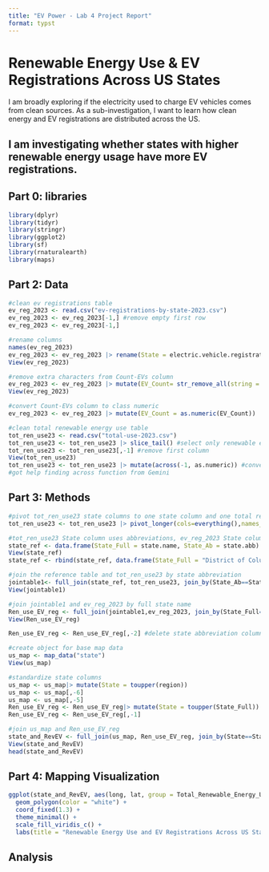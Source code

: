 ```yaml
---
title: "EV Power - Lab 4 Project Report"
format: typst
---
```


# Renewable Energy Use & EV Registrations Across US States

I am broadly exploring if the electricity used to charge EV vehicles comes from clean sources. As a sub-investigation, I want to learn how clean energy and EV registrations are distributed across the US.

## I am investigating whether states with higher renewable energy usage have more EV registrations.

## **Part 0: libraries**

```r
library(dplyr)
library(tidyr)
library(stringr)
library(ggplot2)
library(sf)
library(rnaturalearth)
library(maps)
```

## **Part 2: Data**

```r
#clean ev registrations table
ev_reg_2023 <- read.csv("ev-registrations-by-state-2023.csv")
ev_reg_2023 <- ev_reg_2023[-1,] #remove empty first row
ev_reg_2023 <- ev_reg_2023[-1,] 

#rename columns
names(ev_reg_2023)
ev_reg_2023 <- ev_reg_2023 |> rename(State = electric.vehicle.registrations_by_state..2023., EV_Count =X)
View(ev_reg_2023)

#remove extra characters from Count-EVs column 
ev_reg_2023 <- ev_reg_2023 |> mutate(EV_Count= str_remove_all(string = EV_Count, pattern = "#|~|EVs") )
View(ev_reg_2023)

#convert Count-EVs column to class numeric 
ev_reg_2023 <- ev_reg_2023 |> mutate(EV_Count = as.numeric(EV_Count))

#clean total renewable energy use table 
tot_ren_use23 <- read.csv("total-use-2023.csv")
tot_ren_use23 <- tot_ren_use23 |> slice_tail() #select only renewable energy row 
tot_ren_use23 <- tot_ren_use23[,-1] #remove first column
View(tot_ren_use23)
tot_ren_use23 <- tot_ren_use23 |> mutate(across(-1, as.numeric)) #convert all state columns to dbl (same as count-EV), although not certain I needed to do that
#got help finding across function from Gemini
```

## **Part 3: Methods**

```r
#pivot tot_ren_use23 state columns to one state column and one total renewable energy column
tot_ren_use23 <- tot_ren_use23 |> pivot_longer(cols=everything(),names_to = "State", values_to = "Total_Renewable_Energy_Use")

#tot_ren_use23 State column uses abbreviations, ev_reg_2023 State column uses the full state name. With the help of Gemini, I made a reference table to use for joining
state_ref <- data.frame(State_Full = state.name, State_Ab = state.abb)
View(state_ref)
state_ref <- rbind(state_ref, data.frame(State_Full = "District of Columbia", State_Ab= "DC"))

#join the reference table and tot_ren_use23 by state abbreviation
jointable1<- full_join(state_ref, tot_ren_use23, join_by(State_Ab==State))
View(jointable1)

#join jointable1 and ev_reg_2023 by full state name 
Ren_use_EV_reg <- full_join(jointable1,ev_reg_2023, join_by(State_Full==State))
View(Ren_use_EV_reg)

Ren_use_EV_reg <- Ren_use_EV_reg[,-2] #delete state abbreviation column

#create object for base map data
us_map <- map_data("state")
View(us_map)

#standardize state columns 
us_map <- us_map|> mutate(State = toupper(region))
us_map <- us_map[,-6]
us_map <- us_map[,-5]
Ren_use_EV_reg <- Ren_use_EV_reg|> mutate(State = toupper(State_Full))
Ren_use_EV_reg <- Ren_use_EV_reg[,-1]

#join us_map and Ren_use_EV_reg 
state_and_RevEV <- full_join(us_map, Ren_use_EV_reg, join_by(State==State))
View(state_and_RevEV)
head(state_and_RevEV)
```

## **Part 4: Mapping Visualization**

```r
ggplot(state_and_RevEV, aes(long, lat, group = Total_Renewable_Energy_Use, fill = EV_Count)) +
  geom_polygon(color = "white") +
  coord_fixed(1.3) +
  theme_minimal() +
  scale_fill_viridis_c() +
  labs(title = "Renewable Energy Use and EV Registrations Across US States")
```

## Analysis
